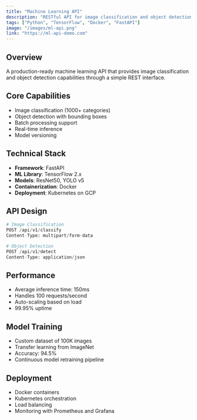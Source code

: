 ```yaml
---
title: "Machine Learning API"
description: "RESTful API for image classification and object detection"
tags: ["Python", "TensorFlow", "Docker", "FastAPI"]
image: "/images/ml-api.png"
link: "https://ml-api-demo.com"
---
```


## Overview

A production-ready machine learning API that provides image classification and object detection capabilities through a simple REST interface.

## Core Capabilities

- Image classification (1000+ categories)
- Object detection with bounding boxes
- Batch processing support
- Real-time inference
- Model versioning

## Technical Stack

- **Framework**: FastAPI
- **ML Library**: TensorFlow 2.x
- **Models**: ResNet50, YOLO v5
- **Containerization**: Docker
- **Deployment**: Kubernetes on GCP

## API Design

```python
# Image Classification
POST /api/v1/classify
Content-Type: multipart/form-data

# Object Detection
POST /api/v1/detect
Content-Type: application/json
```

## Performance

- Average inference time: 150ms
- Handles 100 requests/second
- Auto-scaling based on load
- 99.95% uptime

## Model Training

- Custom dataset of 100K images
- Transfer learning from ImageNet
- Accuracy: 94.5%
- Continuous model retraining pipeline

## Deployment

- Docker containers
- Kubernetes orchestration
- Load balancing
- Monitoring with Prometheus and Grafana
